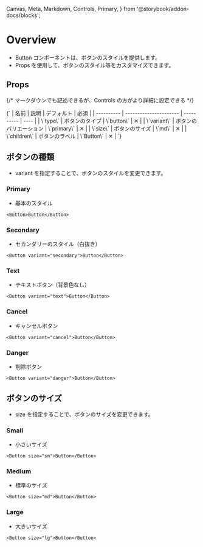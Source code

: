   Canvas,
  Meta,
  Markdown,
  Controls,
  Primary,
} from '@storybook/addon-docs/blocks';

<Meta of={ButtonStories} />

# Overview

- Button コンポーネントは、ボタンのスタイルを提供します。
- Props を使用して、ボタンのスタイル等をカスタマイズできます。

<Primary />

## Props

<Controls />

{/* マークダウンでも記述できるが、Controls の方がより詳細に設定できる */}

<Markdown>
  {`
| 名前 | 説明 | デフォルト | 必須 |
| ---------- | ---------------------- | ---------- | ---- |
| \`type\` | ボタンのタイプ | \`button\` | ✕ |
| \`variant\` | ボタンのバリエーション | \`primary\` | ✕ |
| \`size\` | ボタンのサイズ | \`md\` | ✕ |
| \`children\` | ボタンのラベル | \`Button\` | ✕ |
`}
</Markdown>

## ボタンの種類

- variant を指定することで、ボタンのスタイルを変更できます。

### Primary

- 基本のスタイル

<Canvas of={ButtonStories.Primary} />

```tsx
<Button>Button</Button>
```

### Secondary

- セカンダリーのスタイル（白抜き）

<Canvas of={ButtonStories.Secondary} />

```tsx
<Button variant="secondary">Button</Button>
```

### Text

- テキストボタン（背景色なし）

<Canvas of={ButtonStories.Text} />

```tsx
<Button variant="text">Button</Button>
```

### Cancel

- キャンセルボタン

<Canvas of={ButtonStories.Cancel} />

```tsx
<Button variant="cancel">Button</Button>
```

### Danger

- 削除ボタン

<Canvas of={ButtonStories.Danger} />

```tsx
<Button variant="danger">Button</Button>
```

## ボタンのサイズ

- size を指定することで、ボタンのサイズを変更できます。

### Small

- 小さいサイズ

<Canvas of={ButtonStories.Small} />

```tsx
<Button size="sm">Button</Button>
```

### Medium

- 標準のサイズ

<Canvas of={ButtonStories.Medium} />

```tsx
<Button size="md">Button</Button>
```

### Large

- 大きいサイズ

<Canvas of={ButtonStories.Large} />

```tsx
<Button size="lg">Button</Button>
```

